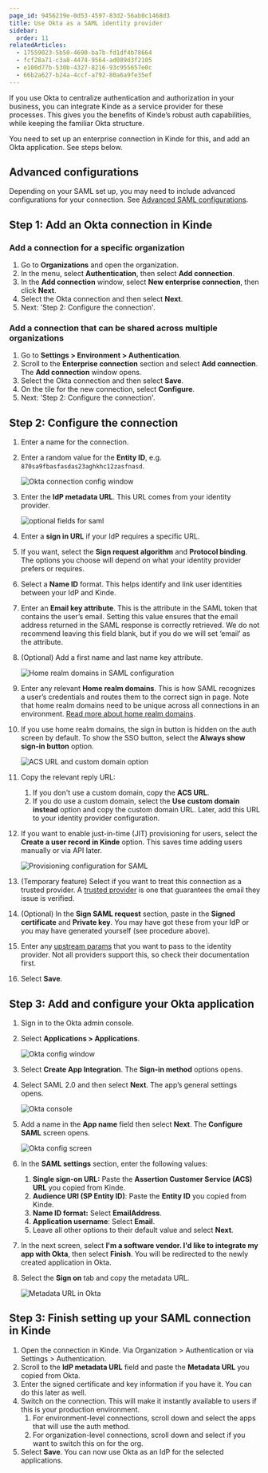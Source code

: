 ```yaml
---
page_id: 9456239e-0d53-4597-83d2-56ab0c1468d3
title: Use Okta as a SAML identity provider
sidebar:
  order: 11
relatedArticles:
  - 17559023-5b50-4690-ba7b-fd1df4b78664
  - fcf28a71-c3a8-4474-9564-ad089d3f2105
  - e100d77b-530b-4327-8216-93c955657e0c	
  - 66b2a627-b24a-4ccf-a792-80a6a9fe35ef
---
```


If you use Okta to centralize authentication and authorization in your business, you can integrate Kinde as a service provider for these processes. This gives you the benefits of Kinde’s robust auth capabilities, while keeping the familiar Okta structure.

You need to set up an enterprise connection in Kinde for this, and add an Okta application. See steps below.

## Advanced configurations

Depending on your SAML set up, you may need to include advanced configurations for your connection. See [Advanced SAML configurations](/authenticate/enterprise-connections/advanced-saml-configurations/).

## Step 1: Add an Okta connection in Kinde

### Add a connection for a specific organization

1. Go to **Organizations** and open the organization. 
2. In the menu, select **Authentication**, then select **Add connection**.
3. In the **Add connection** window, select **New enterprise connection**, then click **Next**.
4. Select the Okta connection and then select **Next**. 
5. Next: 'Step 2: Configure the connection'.

### Add a connection that can be shared across multiple organizations

1. Go to **Settings > Environment > Authentication**.
2. Scroll to the **Enterprise connection** section and select **Add connection**. The **Add connection** window opens.
3. Select the Okta connection and then select **Save**.
4. On the tile for the new connection, select **Configure**.
5. Next: 'Step 2: Configure the connection'.

## Step 2: Configure the connection

1. Enter a name for the connection.
2. Enter a random value for the **Entity ID**, e.g. `870sa9fbasfasdas23aghkhc12zasfnasd`.

   ![Okta connection config window](https://imagedelivery.net/skPPZTHzSlcslvHjesZQcQ/a06249d4-d368-43f7-bba1-9df10d80aa00/public)

3. Enter the **IdP metadata URL**. This URL comes from your identity provider.

   ![optional fields for saml](https://imagedelivery.net/skPPZTHzSlcslvHjesZQcQ/4f1851db-5c34-496b-ced1-07c1cd272b00/public)

4. Enter a **sign in URL** if your IdP requires a specific URL.
5. If you want, select the **Sign request algorithm** and **Protocol binding**. The options you choose will depend on what your identity provider prefers or requires.
6. Select a **Name ID** format. This helps identify and link user identities between your IdP and Kinde. 
7. Enter an **Email key attribute**. This is the attribute in the SAML token that contains the user’s email. Setting this value ensures that the email address returned in the SAML response is correctly retrieved. We do not recommend leaving this field blank, but if you do we will set ‘email’ as the attribute.
8. (Optional) Add a first name and last name key attribute.

   ![Home realm domains in SAML configuration](https://imagedelivery.net/skPPZTHzSlcslvHjesZQcQ/dbdccca5-2e6c-4dd8-eaec-e029574daf00/public)

9. Enter any relevant **Home realm domains**. This is how SAML recognizes a user’s credentials and routes them to the correct sign in page. Note that home realm domains need to be unique across all connections in an environment. [Read more about home realm domains](/authenticate/enterprise-connections/home-realm-discovery/).
10. If you use home realm domains, the sign in button is hidden on the auth screen by default. To show the SSO button, select the **Always show sign-in button** option. 

    ![ACS URL and custom domain option](https://imagedelivery.net/skPPZTHzSlcslvHjesZQcQ/885eda9c-ca4f-4340-db17-224023b8c300/public)

11. Copy the relevant reply URL: 
    1. If you don't use a custom domain, copy the **ACS URL**.
    2. If you do use a custom domain, select the **Use custom domain instead** option and copy the custom domain URL. 
    Later, add this URL to your identity provider configuration.
12. If you want to enable just-in-time (JIT) provisioning for users, select the **Create a user record in Kinde** option. This saves time adding users manually or via API later.

    ![Provisioning configuration for SAML](https://imagedelivery.net/skPPZTHzSlcslvHjesZQcQ/947baea7-bfd4-48b7-de2d-5b041b8c8300/public)

13. (Temporary feature) Select if you want to treat this connection as a trusted provider. A [trusted provider](/authenticate/about-auth/identity-and-verification/) is one that guarantees the email they issue is verified.
14. (Optional) In the **Sign SAML request** section, paste in the **Signed certificate** and **Private key**. You may have got these from your IdP or you may have generated yourself (see procedure above).
15. Enter any [upstream params](/authenticate/enterprise-connections/advanced-saml-configurations/#upstream-parameters) that you want to pass to the identity provider. Not all providers support this, so check their documentation first.
16. Select **Save**.

## Step 3: Add and configure your Okta application

1. Sign in to the Okta admin console.
2. Select **Applications > Applications**.

   ![Okta config window](https://imagedelivery.net/skPPZTHzSlcslvHjesZQcQ/63dee3f1-b0ba-4961-33e9-a8f928a07d00/public)
  
3. Select **Create App Integration**. The **Sign-in method** options opens.
4. Select SAML 2.0 and then select **Next**. The app’s general settings opens.

   ![Okta console](https://imagedelivery.net/skPPZTHzSlcslvHjesZQcQ/ff6393ec-43bb-4b25-e12c-26f7a05aa800/public)

5. Add a name in the **App name** field then select **Next**. The **Configure SAML** screen opens.

   ![Okta config screen](https://imagedelivery.net/skPPZTHzSlcslvHjesZQcQ/bb3bf35b-3322-433e-8224-5297a71da300/public)

6. In the **SAML settings** section, enter the following values:
   1. **Single sign-on URL:** Paste the **Assertion Customer Service (ACS) URL** you copied from Kinde.
   2. **Audience URI (SP Entity ID)**: Paste the **Entity ID** you copied from Kinde.
   3. **Name ID format:** Select **EmailAddress**.
   4. **Application username**: Select **Email**.
   5. Leave all other options to their default value and select **Next**.
7. In the next screen, select **I'm a software vendor. I'd like to integrate my app with Okta**, then select **Finish**. You will be redirected to the newly created application in Okta.
8. Select the **Sign on** tab and copy the metadata URL.

   ![Metadata URL in Okta](https://imagedelivery.net/skPPZTHzSlcslvHjesZQcQ/9bdcb215-054e-45c1-11a7-2df2f4be7800/public)
 
## Step 3: Finish setting up your SAML connection in Kinde

1. Open the connection in Kinde. Via Organization > Authentication or via Settings > Authentication.
2. Scroll to the **IdP metadata URL** field and paste the **Metadata URL** you copied from Okta.
3. Enter the signed certificate and key information if you have it. You can do this later as well. 
4. Switch on the connection. This will make it instantly available to users if this is your production environment.
   1. For environment-level connections, scroll down and select the apps that will use the auth method.
   2. For organization-level connections, scroll down and select if you want to switch this on for the org. 
5. Select **Save**. You can now use Okta as an IdP for the selected applications.
